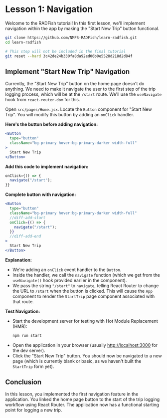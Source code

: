
# Lesson 1: Navigation

Welcome to the RADFish tutorial! In this first lesson, we'll implement navigation within the app by making the "Start New Trip" button functional.

```sh
git clone https://github.com/NMFS-RADFish/learn-radfish.git
cd learn-radfish

# This step will not be included in the final tutorial
git reset --hard 3c42de24b330fa8da92ed06b0e5528d218d2d84f
```

## Implement "Start New Trip" Navigation

Currently, the "Start New Trip" button on the home page doesn't do anything. We need to make it navigate the user to the first step of the trip logging process, which will be at the `/start` route. We'll use the `useNavigate` hook from `react-router-dom` for this.

Open `src/pages/Home.jsx`. Locate the `Button` component for "Start New Trip". You will modify this button by adding an `onClick` handler.

**Here's the button before adding navigation:**
```jsx jsx title="src/pages/Home.jsx" showLineNumbers=293
<Button
  type="button"
  className="bg-primary hover:bg-primary-darker width-full"
>
  Start New Trip
</Button>
```

**Add this code to implement navigation:**
```jsx howLineNumbers
onClick={() => {
  navigate("/start");
}}
```

**Complete button with navigation:**
```jsx title="src/pages/Home.jsx" showLineNumbers=293
<Button
  type="button"
  className="bg-primary hover:bg-primary-darker width-full"
  //diff-add-start
  onClick={() => {
    navigate("/start");
  }}
  //diff-add-end
>
  Start New Trip
</Button>
```

**Explanation:**
*   We're adding an `onClick` event handler to the `Button`.
*   Inside the handler, we call the `navigate` function (which we get from the `useNavigate()` hook provided earlier in the component).
*   We pass the string `"/start"` to `navigate`, telling React Router to change the URL to `/start` when the button is clicked. This will cause the `App` component to render the `StartTrip` page component associated with that route.

**Test Navigation:**
*   Start the development server for testing with Hot Module Replacement (HMR):
    ```bash
    npm run start
    ```
*   Open the application in your browser (usually [http://localhost:3000](http://localhost:3000) for the dev server).
*   Click the "Start New Trip" button. You should now be navigated to a new page (which is currently blank or basic, as we haven't built the `StartTrip` form yet).

## Conclusion

In this lesson, you implemented the first navigation feature in the application. You linked the home page button to the start of the trip logging workflow using React Router. The application now has a functional starting point for logging a new trip.